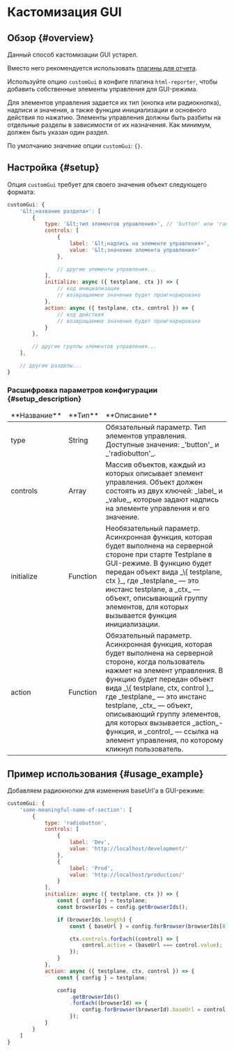 
# Кастомизация GUI

## Обзор {#overview}

<Admonition type="warning">
Данный способ кастомизации GUI устарел.

Вместо него рекомендуется использовать [плагины для отчета](./html-reporter-plugins).

</Admonition>

Используйте опцию `customGui` в конфиге плагина `html-reporter`, чтобы добавить собственные элементы управления для GUI-режима.

Для элементов управления задается их тип (кнопка или радиокнопка), надписи и значения, а также функции инициализации и основного действия по нажатию. Элементы управления должны быть разбиты на отдельные разделы в зависимости от их назначения. Как минимум, должен быть указан один раздел.

По умолчанию значение опции `customGui`: `{}`.

## Настройка {#setup}

Опция `customGui` требует для своего значения объект следующего формата:

```javascript
customGui: {
    '&lt;название раздела>': [
        {
            type: '&lt;тип элементов управления>', // 'button' или 'radiobutton'
            controls: [
                {
                    label: '&lt;надпись на элементе управления>',
                    value: '&lt;значение элемента управления>'
                },

                // другие элементы управления...
            ],
            initialize: async ({ testplane, ctx }) => {
                // код инициализации
                // возвращаемое значение будет проигнорировано
            },
            action: async ({ testplane, ctx, control }) => {
                // код действия
                // возвращаемое значение будет проигнорировано
            }
        },

        // другие группы элементов управления...
    ],

    // другие разделы...
}
```

### Расшифровка параметров конфигурации {#setup_description}

<table>
<thead>
<tr><td>**Название**</td><td>**Тип**</td><td>**Описание**</td></tr>
</thead>
<tbody>
<tr><td>type</td><td>String</td><td>Обязательный параметр. Тип элементов управления. Доступные значения: _'button'_ и _'radiobutton'_.</td></tr>
<tr><td>controls</td><td>Array</td><td>Массив объектов, каждый из которых описывает элемент управления. Объект должен состоять из двух ключей: _label_ и _value_, которые задают надпись на элементе управления и его значение.</td></tr>
<tr><td>initialize</td><td>Function</td><td>Необязательный параметр. Асинхронная функция, которая будет выполнена на серверной стороне при старте Testplane в GUI-режиме. В функцию будет передан объект вида _\{ testplane, ctx }_, где _testplane_ — это инстанс testplane, а _ctx_ — объект, описывающий группу элементов, для которых вызывается функция инициализации.</td></tr>
<tr><td>action</td><td>Function</td><td>Обязательный параметр. Асинхронная функция, которая будет выполнена на серверной стороне, когда пользователь нажмет на элемент управления. В функцию будет передан объект вида _\{ testplane, ctx, control }_, где _testplane_ — это инстанс testplane, _ctx_ — объект, описывающий группу элементов, для которых вызывается _action_-функция, и _control_ — ссылка на элемент управления, по которому кликнул пользователь.</td></tr>

</tbody>
</table>

## Пример использования {#usage_example}

Добавляем радиокнопки для изменения baseUrl'а в GUI-режиме:

```javascript
customGui: {
    'some-meaningful-name-of-section': [
        {
            type: 'radiobutton',
            controls: [
                {
                    label: 'Dev',
                    value: 'http://localhost/development/'
                },
                {
                    label: 'Prod',
                    value: 'http://localhost/production/'
                }
            ],
            initialize: async ({ testplane, ctx }) => {
                const { config } = testplane;
                const browserIds = config.getBrowserIds();

                if (browserIds.length) {
                    const { baseUrl } = config.forBrowser(browserIds[0]);

                    ctx.controls.forEach((control) => {
                        control.active = (baseUrl === control.value);
                    });
                }
            },
            action: async ({ testplane, ctx, control }) => {
                const { config } = testplane;

                config
                    .getBrowserIds()
                    .forEach((browserId) => {
                        config.forBrowser(browserId).baseUrl = control.value;
                    });
            }
        }
    ]
}
```
